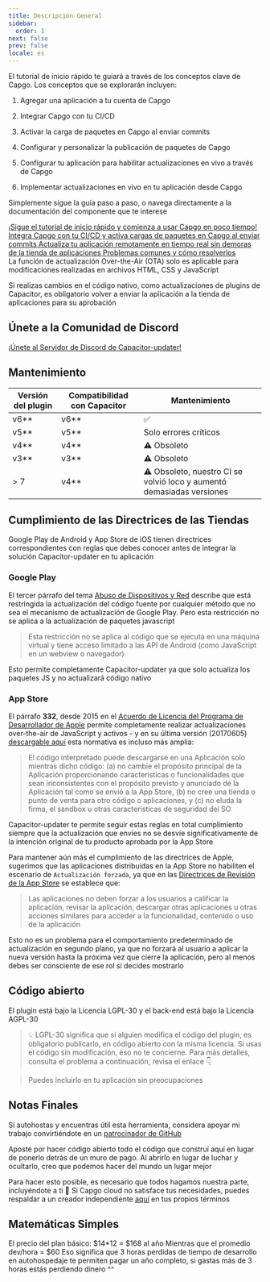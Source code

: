```yaml
---
title: Descripción General
sidebar:
  order: 1
next: false
prev: false
locale: es
---
```



El tutorial de inicio rápido te guiará a través de los conceptos clave de Capgo. Los conceptos que se explorarán incluyen:

<Steps>

1. Agregar una aplicación a tu cuenta de Capgo

2. Integrar Capgo con tu CI/CD

3. Activar la carga de paquetes en Capgo al enviar commits

4. Configurar y personalizar la publicación de paquetes de Capgo

5. Configurar tu aplicación para habilitar actualizaciones en vivo a través de Capgo

6. Implementar actualizaciones en vivo en tu aplicación desde Capgo

</Steps>

Simplemente sigue la guía paso a paso, o navega directamente a la documentación del componente que te interese

<CardGrid stagger>
  <a href="/docs/getting-started/add-an-app/" ><Card title="Comenzar el Tutorial" icon="rocket" >
    ¡Sigue el tutorial de inicio rápido y comienza a usar Capgo en poco tiempo!
  </Card></a>
  <a href="/docs/getting-started/deploy/"><Card title="Fácil de integrar" icon="pencil">
    Integra Capgo con tu CI/CD y activa cargas de paquetes en Capgo al enviar commits
  </Card></a>
  <a href="/docs/getting-started/live-updates"><Card title="Documentación de Actualización en Vivo" icon="setting">
    Actualiza tu aplicación remotamente en tiempo real sin demoras de la tienda de aplicaciones
  </Card></a>
  <a href="/docs/getting-started/troubleshooting"><Card title="Solución de Problemas" icon="open-book">
    Problemas comunes y cómo resolverlos
  </Card></a>
</CardGrid>

<Aside type="tip">
La función de actualización Over-the-Air (OTA) solo es aplicable para modificaciones realizadas en archivos HTML, CSS y JavaScript

Si realizas cambios en el código nativo, como actualizaciones de plugins de Capacitor, es obligatorio volver a enviar la aplicación a la tienda de aplicaciones para su aprobación
</Aside>

## Únete a la Comunidad de Discord

[¡Únete al Servidor de Discord de Capacitor-updater!](https://discordcom/invite/VnYRvBfgA6)

## Mantenimiento

| Versión del plugin | Compatibilidad con Capacitor | Mantenimiento     |
| ----------------- | ---------------------------- | ----------------- |
| v6\*\*          | v6\*\*                      | ✅                |
| v5\*\*          | v5\*\*                      | Solo errores críticos |
| v4\*\*          | v4\*\*                      | ⚠️ Obsoleto |
| v3\*\*          | v3\*\*                      | ⚠️ Obsoleto       |
| > 7              | v4\*\*                      | ⚠️ Obsoleto, nuestro CI se volvió loco y aumentó demasiadas versiones |

## Cumplimiento de las Directrices de las Tiendas

Google Play de Android y App Store de iOS tienen directrices correspondientes con reglas que debes conocer antes de integrar la solución Capacitor-updater en tu aplicación

### Google Play

El tercer párrafo del tema [Abuso de Dispositivos y Red](https://supportgooglecom/googleplay/android-developer/answer/9888379/?hl=en) describe que está restringida la actualización del código fuente por cualquier método que no sea el mecanismo de actualización de Google Play. Pero esta restricción no se aplica a la actualización de paquetes javascript
> Esta restricción no se aplica al código que se ejecuta en una máquina virtual y tiene acceso limitado a las API de Android (como JavaScript en un webview o navegador)

Esto permite completamente Capacitor-updater ya que solo actualiza los paquetes JS y no actualizará código nativo

### App Store

El párrafo **332**, desde 2015 en el [Acuerdo de Licencia del Programa de Desarrollador de Apple](https://developerapplecom/programs/ios/information/) permite completamente realizar actualizaciones over-the-air de JavaScript y activos - y en su última versión (20170605) [descargable aquí](https://developerapplecom/terms/) esta normativa es incluso más amplia:

> El código interpretado puede descargarse en una Aplicación solo mientras dicho código: (a) no cambie el propósito principal de la Aplicación proporcionando características o funcionalidades que sean inconsistentes con el propósito previsto y anunciado de la Aplicación tal como se envió a la App Store, (b) no cree una tienda o punto de venta para otro código o aplicaciones, y (c) no eluda la firma, el sandbox u otras características de seguridad del SO

Capacitor-updater te permite seguir estas reglas en total cumplimiento siempre que la actualización que envíes no se desvíe significativamente de la intención original de tu producto aprobada por la App Store

Para mantener aún más el cumplimiento de las directrices de Apple, sugerimos que las aplicaciones distribuidas en la App Store no habiliten el escenario de `Actualización forzada`, ya que en las [Directrices de Revisión de la App Store](https://developerapplecom/app-store/review/guidelines/) se establece que:

> Las aplicaciones no deben forzar a los usuarios a calificar la aplicación, revisar la aplicación, descargar otras aplicaciones u otras acciones similares para acceder a la funcionalidad, contenido o uso de la aplicación

Esto no es un problema para el comportamiento predeterminado de actualización en segundo plano, ya que no forzará al usuario a aplicar la nueva versión hasta la próxima vez que cierre la aplicación, pero al menos debes ser consciente de ese rol si decides mostrarlo

## Código abierto

El plugin está bajo la Licencia LGPL-30 y el back-end está bajo la Licencia AGPL-30

> 💡 LGPL-30 significa que si alguien modifica el código del plugin, es obligatorio publicarlo, en código abierto con la misma licencia. Si usas el código sin modificación, eso no te concierne. Para más detalles, consulta el problema a continuación, revisa el enlace 👇

<LinkCard
	title="¿Licenciamiento?"
	href="https://github.com/Cap-go/capacitor-updater/issues/7"
/>

<LinkCard
	title="Prueba GPTS Capgo para obtener ayuda en lugar de leer la documentación"
	href="https://chatopenaicom/g/g-3dMwHbF2w-capgo-doc-gpt"
/>

> Puedes incluirlo en tu aplicación sin preocupaciones

## Notas Finales

Si autohostas y encuentras útil esta herramienta, considera apoyar mi trabajo convirtiéndote en un [patrocinador de GitHub](https://github.com/sponsors/riderx/)

Aposté por hacer código abierto todo el código que construí aquí en lugar de ponerlo detrás de un muro de pago. Al abrirlo en lugar de luchar y ocultarlo, creo que podemos hacer del mundo un lugar mejor

Para hacer esto posible, es necesario que todos hagamos nuestra parte, incluyéndote a ti 🥹 Si Capgo cloud no satisface tus necesidades, puedes respaldar a un creador independiente [aquí](https://github.com/sponsors/riderx/) en tus propios términos

## Matemáticas Simples

El precio del plan básico: $14*12 = $168 al año
Mientras que el promedio dev/hora = $60
Eso significa que 3 horas perdidas de tiempo de desarrollo en autohospedaje te permiten pagar un año completo, si gastas más de 3 horas estás perdiendo dinero ^^
